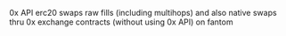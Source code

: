 0x API erc20 swaps raw fills (including multihops) and also native swaps thru 0x exchange contracts (without using 0x API) on fantom
